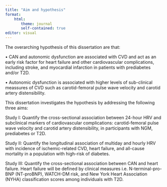 ```yaml
---
title: "Aim and hypothesis"
format: 
    html:
       theme: journal
       self-contained: true
editor: visual
---
```


\newpage

The overarching hypothesis of this dissertation are that:

• CAN and autonomic dysfunction are associated with CVD and act as an early risk factor for heart failure and other cardiovascular complications, including stroke, and myocardial infarction in patients with prediabetes and/or T2D.

• Autonomic dysfunction is associated with higher levels of sub-clinical meassures of CVD such as carotid-femoral pulse wave velocity and carotid artery distensibility.

This dissertation investigates the hypothesis by addressing the following three aims:

Study I: Quantify the cross-sectional association between 24-hour HRV and subclinical markers of cardiovascular complications: carotid-femoral pulse wave velocity and carotid artery distensibility, in participants with NGM, prediabetes or T2D.

Study II: Quantify the longitudinal association of multiday and hourly HRV with incidence of ischemic-related CVD, heart failure, and all-cause mortality in a population with high-risk of diabetes.

Study III: Quantify the cross-sectional association between CAN and heart failure. Heart failure will be defined by clinical measures i.e. N-terminal-pro-BNP (NT-proBNP), WATCH-DM risk, and New York Heart Association (NYHA) classification scores among individuals with T2D.
